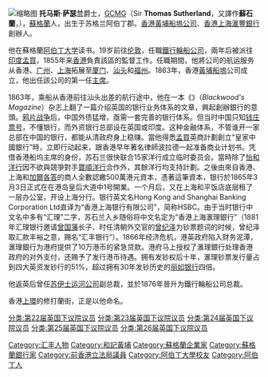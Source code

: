 {{unreferenced|time=2018-08-18T04:57:20+00:00}}
{{noteTA
|T=zh-cn:托马斯·萨瑟兰; zh-tw:湯瑪斯·蘇瑟蘭; zh-hk:湯馬士·修打蘭;
|1=zh-cn:托马斯·萨瑟兰; zh-tw:湯瑪斯·蘇瑟蘭; zh-hk:湯馬士·修打蘭;
}}
{{Infobox person
| name        = 苏石兰爵士
| image       = {{CSS image crop |Image = Sir Thomas Sutherland, 1834 - 1922. Chairman of P. and O. Steamship Company.jpg |bSize = 350 |cWidth = 260 |cHeight = 250 |oTop = 30 |oLeft = 40|Location = center}}
| caption     = 苏石兰的肖像
| birth_date  = {{Birth date|1834|8|16|df=y}}
| birth_place = {{UK}}[[苏格兰|苏格兰]][[阿伯丁|阿伯丁]]
| death_date  = {{Death date and age|df=y|1922|01|01|1834|8|16}}
| death_place = {{UK}}[[英格兰|英格兰]][[伦敦|伦敦]]
| alma_mater  = [[阿伯丁大学|阿伯丁大学]]
| occupation  = [[银行家|银行家]]<br>[[政治家|政治家]]
| known_for   = [[香港上海汇丰银行|香港上海汇丰银行]]創办人
| spouse      = Alice Macnaught <br> (1880年结婚,1920年逝世)
| children    = 3 <br> {{le|凱伦·萨瑟兰|Helen Sutherland}} (Helen Sutherland) <br> Eric Macnaught Sutherland
}}

[[File:Thomas_Sutherland,_Vanity_Fair,_1887-10-22.jpg|缩略图]]
'''托马斯·萨瑟兰'''爵士，[[GCMG|GCMG]]（Sir '''Thomas Sutherland'''，又譯作'''蘇石蘭'''，{{bd|1834年||1922年|catIdx=S}}），[[蘇格蘭|蘇格蘭]]人，出生于苏格兰阿伯丁郡。[[香港黃埔船塢公司|香港黃埔船塢公司]]、[[香港上海滙豐銀行|香港上海滙豐銀行]]創辦人。

他在蘇格蘭[[阿伯丁大学|阿伯丁大学]]读书。19岁前往[[伦敦|伦敦]]，任職[[鐵行輪船公司|鐵行輪船公司]]，兩年后被派往[[印度|印度]][[孟買|孟買]]，1855年来[[香港|香港]]負責該區的監督工作。任職期間，他將公司的航运服务从香港、[[广州|广州]]、[[上海|上海]]拓展至[[厦门|厦门]]、[[汕头|汕头]]和[[福州|福州]]。1863年，香港[[黃埔船塢|黃埔船塢]]公司成立，他出任該公司的第一任[[主席|主席]]。

1863年，乘船从香港前往汕头出差的航行途中，他在一本《{{le|布莱克伍德杂志|Blackwood's Magazine}}》（''Blackwood's Magazine''）杂志上翻了一篇介绍英国的银行业务体系的文章，興起創辦銀行的意頭。[[鸦片战争|鸦片战争]]后，中国外债猛增，亟需一套完善的银行体系。但当时中国只知[[钱庄|钱庄]][[票号|票号]]，不懂银行，而外资银行总部设在英国或印度。这种金融体系，不管谁开一家总部在中国的银行，都能从清政府身上稳赚。當他得悉[[孟買|孟買]]英商計劃創立“皇家中國銀行”時，立即行动起来，跟香港早年著名律師波拉德一起准备商业计划书。凭借香港船坞主席的身份，苏石兰很快联合15家洋行成立临时委员会。當時除了[[怡和洋行|怡和洋行]]因不欲與競爭對手[[寶順洋行|寶順洋行]]合作外，其餘洋行均支持計劃。之後由來自香港、上海和[[加爾各答|加爾各答]]的商人全數認繳500萬港元資本，憑著這筆資本，银行於1865年3月3日正式在在港岛皇后大道中1号開業。一个月后，又在上海和平饭店底层租了一层办公室，开设上海分行。银行英文名Hong Kong and Shanghai Banking Corporation Ltd直译为“香港上海银行有限公司”，简称HSBC。由于当时银行中文名中多有“汇理”二字，苏石兰入乡随俗将中文名定为“香港上海滙理銀行”（1881年汇理银行邀请[[曾国藩|曾国藩]]长子、时任清朝外交官的[[曾纪泽|曾纪泽]]为钞票题词的时候，曾纪泽取汇款丰裕之意，赐名“汇丰银行”）。1866年经济危机，港英政府陷入财务泥潭，滙理銀行为港府提供了10万港币的紧急贷款。港府马上授权了滙理銀行处理香港政府的对外支付，还赐予了发行港币待遇。拥有发钞权后十年，滙理钞票发行量占到四大英资发钞行的51%，超过拥有30年发钞历史的[[丽如银行|丽如银行]]四倍。

他返英后曾任[[苏伊士运河公司|苏伊士运河公司]]副总裁，並於1876年晉升为鐵行輪船公司总裁。

香港[[上環|上環]]的修打蘭街，正是以他命名。 


{{DEFAULTSORT:Sutherland}}
[[Category:汇丰人物|Category:汇丰人物]]
[[Category:和記黃埔|Category:和記黃埔]]
[[Category:蘇格蘭企業家|Category:蘇格蘭企業家]]
[[Category:蘇格蘭銀行家|Category:蘇格蘭銀行家]]
[[Category:前香港立法局議員|Category:前香港立法局議員]]
[[Category:阿伯丁大學校友|Category:阿伯丁大學校友]]
[[Category:阿伯丁人|Category:阿伯丁人]]
[[分类:第22届英国下议院议员|分类:第22届英国下议院议员]]
[[分类:第23届英国下议院议员|分类:第23届英国下议院议员]]
[[分类:第24届英国下议院议员|分类:第24届英国下议院议员]]
[[分类:第25届英国下议院议员|分类:第25届英国下议院议员]]
[[分类:第26届英国下议院议员|分类:第26届英国下议院议员]]